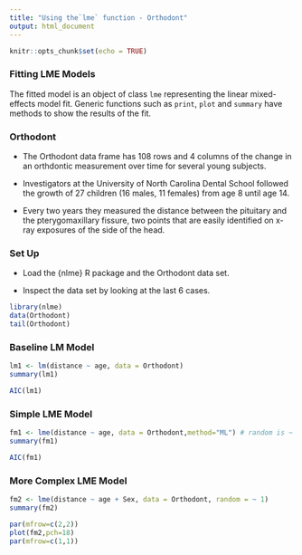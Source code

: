 ```yaml
---
title: "Using the`lme` function - Orthodont"
output: html_document
---
```


```r
knitr::opts_chunk$set(echo = TRUE)
```

### Fitting LME Models

The fitted model is an object of class `lme` representing the linear mixed-effects model fit. Generic functions such as `print`, `plot` and `summary` have methods to show the results of the fit. 

### Orthodont

* The Orthodont data frame has 108 rows and 4 columns of the change in an orthdontic measurement over time for several young subjects.

* Investigators at the University of North Carolina Dental School followed the growth of 27 children (16 males, 11 females) from age 8 until age 14. 

* Every two years they measured the distance between the pituitary and the pterygomaxillary fissure, two points that are easily identified on x-ray exposures of the side of the head.

### Set Up

* Load the {nlme} R package and the Orthodont data set.

* Inspect the data set by looking at the last 6 cases.

```r
library(nlme)
data(Orthodont)
tail(Orthodont)
```

### Baseline LM Model

```r
lm1 <- lm(distance ~ age, data = Orthodont)
summary(lm1)
```


```r
AIC(lm1)
```

### Simple LME Model

```r
fm1 <- lme(distance ~ age, data = Orthodont,method="ML") # random is ~ age
summary(fm1)
```

```r
AIC(fm1)
```

### More Complex LME Model

```r
fm2 <- lme(distance ~ age + Sex, data = Orthodont, random = ~ 1)
summary(fm2)
```



```r
par(mfrow=c(2,2))
plot(fm2,pch=18)
par(mfrow=c(1,1))
```
